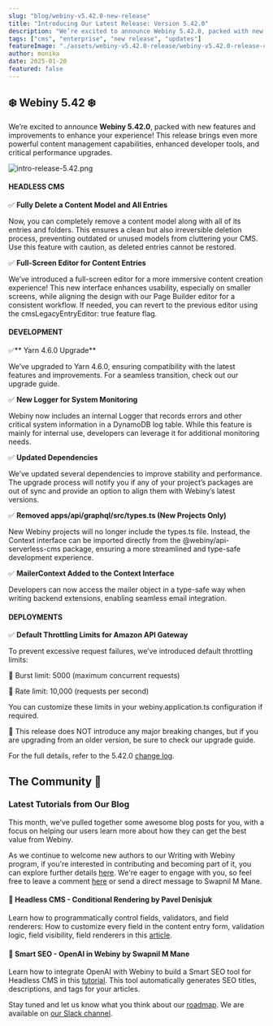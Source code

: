 ```yaml
---
slug: "blog/webiny-v5.42.0-new-release"
title: "Introducing Our Latest Release: Version 5.42.0"
description: "We’re excited to announce Webiny 5.42.0, packed with new features and improvements to enhance your experience! This release brings even more powerful content management capabilities, enhanced developer tools, and critical performance upgrades."
tags: ["cms", "enterprise", "new release", "updates"]
featureImage: "./assets/webiny-v5.42.0-release/webiny-v5.42.0-release-cover.png"
author: monika
date: 2025-01-20
featured: false
---
```


## ❄️ Webiny 5.42 ❄️
We’re excited to announce **Webiny 5.42.0**, packed with new features and improvements to enhance your experience! This release brings even more powerful content management capabilities, enhanced developer tools, and critical performance upgrades.

![intro-release-5.42.png](./assets/webiny-v5.42.0-release/intro-release-5.42.png)

#### HEADLESS CMS

✅ **Fully Delete a Content Model and All Entries**

Now, you can completely remove a content model along with all of its entries and folders. This ensures a clean but also irreversible deletion process, preventing outdated or unused models from cluttering your CMS. Use this feature with caution, as deleted entries cannot be restored.

✅ **Full-Screen Editor for Content Entries**

We’ve introduced a full-screen editor for a more immersive content creation experience! This new interface enhances usability, especially on smaller screens, while aligning the design with our Page Builder editor for a consistent workflow. If needed, you can revert to the previous editor using the cmsLegacyEntryEditor: true feature flag.

#### DEVELOPMENT

✅** Yarn 4.6.0 Upgrade**

We’ve upgraded to Yarn 4.6.0, ensuring compatibility with the latest features and improvements. For a seamless transition, check out our upgrade guide.

✅ **New Logger for System Monitoring**

Webiny now includes an internal Logger that records errors and other critical system information in a DynamoDB log table. While this feature is mainly for internal use, developers can leverage it for additional monitoring needs.

✅ **Updated Dependencies**

We’ve updated several dependencies to improve stability and performance. The upgrade process will notify you if any of your project’s packages are out of sync and provide an option to align them with Webiny’s latest versions.

✅ **Removed apps/api/graphql/src/types.ts (New Projects Only)**

New Webiny projects will no longer include the types.ts file. Instead, the Context interface can be imported directly from the @webiny/api-serverless-cms package, ensuring a more streamlined and type-safe development experience.

✅ **MailerContext Added to the Context Interface**

Developers can now access the mailer object in a type-safe way when writing backend extensions, enabling seamless email integration.

#### DEPLOYMENTS

✅ **Default Throttling Limits for Amazon API Gateway**

To prevent excessive request failures, we’ve introduced default throttling limits:

🔹 Burst limit: 5000 (maximum concurrent requests)

🔹 Rate limit: 10,000 (requests per second)

You can customize these limits in your webiny.application.ts configuration if required.

🚨 This release does NOT introduce any major breaking changes, but if you are upgrading from an older version, be sure to check our upgrade guide.

For the full details, refer to the 5.42.0 [change log](https://www.webiny.com/docs/release-notes/5.42.0/changelog).

## The Community 🤍 

### Latest Tutorials from Our Blog
This month, we’ve pulled together some awesome blog posts for you, with a focus on helping our users learn more about how they can get the best value from Webiny.

As we continue to welcome new authors to our Writing with Webiny program, if you're interested in contributing and becoming part of it, you can explore further details [here](https://www.webiny.com/docs/write-with-webiny/write-with-webiny?utm_source=Newsletter&utm_medium=monthly-newsletter&utm_campaign=Regular-content&utm_content=quarter-in-review-february&utm_term=W00908). We're eager to engage with you, so feel free to leave a comment [here](https://www.webiny.com/slack?utm_source=Newsletter&utm_medium=monthly-newsletter&utm_campaign=Regular-content&utm_content=quarter-in-review-february&utm_term=W00909) or send a direct message to Swapnil M Mane.

#### 🧬 Headless CMS - Conditional Rendering by Pavel Denisjuk
Learn how to programmatically control fields, validators, and field renderers: How to customize every field in the content entry form, validation logic, field visibility, field renderers in this [article](https://www.webiny.com/docs/headless-cms/extending/conditional-rendering?utm_source=Newsletter&utm_medium=monthly-newsletter&utm_campaign=Regular-content&utm_content=quarter-in-review-february&utm_term=W00910).

#### 🤖 Smart SEO - OpenAI in Webiny by Swapnil M Mane
Learn how to integrate OpenAI with Webiny to build a Smart SEO tool for Headless CMS in this [tutorial](https://www.webiny.com/docs/headless-cms/ai/smart-seo-open-ai?utm_source=Newsletter&utm_medium=monthly-newsletter&utm_campaign=Regular-content&utm_content=quarter-in-review-february&utm_term=W00911). This tool automatically generates SEO titles, descriptions, and tags for your articles.

Stay tuned and let us know what you think about our [roadmap](https://github.com/orgs/webiny/projects/5/views/7). We are available on [our Slack channel](https://www.webiny.com/slack/).



